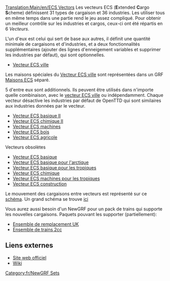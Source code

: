 [[Translation:Main/en/ECS Vectors]]
{{en/-}}
{{fr/Infobox NewGRF|nomEnsemble= Vecteurs ECS
|captureEcran=
|artiste= George, les autres
|codeur= George
|focus= Industrie
|homepage= george.zernebok.net/newgrf/downloads.html
|homepagename= Téléchargement de nouveaux graphismes
|copyright= [http://creativecommons.org/licenses/by-nc-nd/3.0/ cc-by-nc-nd]
}}
Les vecteurs ECS ('''E'''xtended '''C'''argo '''S'''cheme) définissent 31 types de cargaison et 36 industries. Les utiliser tous en même temps dans une partie rend le jeu assez compliqué. Pour obtenir un meilleur contrôle sur les industries et cargos, ceux-ci ont été répartis en 6 ''Vecteurs''.

L'un d'eux est celui qui sert de base aux autres, il définit une quantité minimale de cargaisons et d'industries, et a deux fonctionnalités supplémentaires (ajouter des lignes d'enneigement variables et supprimer les industries par défaut), qui sont optionnelles.

* [[Main/fr/Vecteur ECS ville|Vecteur ECS ville]] 
Les maisons spéciales du [[Main/fr/Vecteur ECS ville|Vecteur ECS ville]] sont représentées dans un GRF [[Main/fr/Maisons ECS|Maisons ECS]] séparé.

5 d'entre eux sont additionnels. Ils peuvent être utilisés dans n'importe quelle combinaison, avec le [[Main/fr/Vecteur ECS ville|vecteur ECS ville]] ou indépendamment. Chaque vecteur désactive les industries par défaut de OpenTTD qui sont similaires aux industries données par le vecteur.
* [[Main/fr/Vecteur ECS basique II|Vecteur ECS basique II]] 
* [[Main/fr/Vecteur ECS chimique II|Vecteur ECS chimique II]]
* [[Main/fr/Vecteur ECS machines|Vecteur ECS machines]] 
* [[Main/fr/Vecteur ECS bois|Vecteur ECS bois]]
* [[Main/fr/Vecteur ECS agricole|Vecteur ECS agricole]]

Vecteurs obsolètes
* [[Main/fr/Vecteur ECS basique|Vecteur ECS basique]] 
* [[Main/fr/Vecteur ECS basique pour l'arctique|Vecteur ECS basique pour l'arctique]] 
* [[Main/fr/Vecteur ECS basique pour les tropiques|Vecteur ECS basique pour les tropiques]]
* [[Main/fr/Vecteur ECS chimique|Vecteur ECS chimique]]
* [[Main/fr/Vecteur ECS machines pour les tropiques|Vecteur ECS machines pour les tropiques]]
* [[Main/fr/Vecteur ECS construction|Vecteur ECS construction]]

Le mouvement des cargaisons entre vecteurs est représenté sur ce [http://george.zernebok.net/newgrf/newcargos/img/cargovectorsgeneral19.png schéma].
Un grand schéma se trouve [http://www.george.zernebok.net/newgrf/newcargos/img/cargovectors19.png ici]


Vous aurez aussi besoin d'un NewGRF pour un pack de trains qui supporte les nouvelles cargaisons.
Paquets pouvant les supporter (partiellement):
* [[Main/fr/Ensemble de remplacement UK|Ensemble de remplacement UK]]
* [[Main/fr/Ensemble de trains 2cc|Ensemble de trains 2cc]]

== Liens externes ==
* [http://george.zernebok.net/newgrf/downloads.html Site web officiel]
* [http://wiki.ttdpatch.net/tiki-index.php?page=ECSVectors Wiki]

[[Category:fr/NewGRF Sets]]